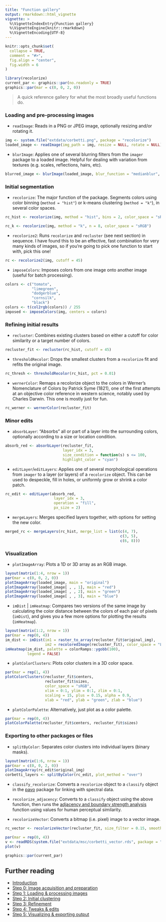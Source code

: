 ```yaml
---
title: "Function gallery"
output: rmarkdown::html_vignette
vignette: >
  %\VignetteIndexEntry{Function gallery}
  %\VignetteEngine{knitr::rmarkdown}
  %\VignetteEncoding{UTF-8}
---
```


```r
knitr::opts_chunk$set(
  collapse = TRUE,
  comment = "#>",
  fig.align = "center",
  fig.width = 6
)
```

```r
library(recolorize)
current_par <- graphics::par(no.readonly = TRUE)
graphics::par(mar = c(0, 0, 2, 0))
```

> A quick reference gallery for what the most broadly useful functions do.

### Loading and pre-processing images

* `readImage`: Reads in a PNG or JPEG image, optionally resizing and/or rotating it.
```r
img <- system.file("extdata/corbetti.png", package = "recolorize")
loaded_image <- readImage(img_path = img, resize = NULL, rotate = NULL)
```

* `blurImage`: Applies one of several blurring filters from the `imager` package to a loaded image. Helpful for dealing with variation from textures (e.g. scales, reflections, hairs, etc).
```r
blurred_image <- blurImage(loaded_image, blur_function = "medianblur", n = 3, threshold = 5)
```

### Initial segmentation

* `recolorize`: The major function of the package. Segments colors using color binning (`method = "hist"`) or k-means clustering (`method = "k"`), in several color spaces.
```r
rc_hist <- recolorize(img, method = "hist", bins = 2, color_space = "sRGB")

rc_k <- recolorize(img, method = "k", n = 8, color_space = "sRGB")
```
* `recolorize2`: Runs `recolorize` and `recluster` (see next section) in sequence. I have found this to be an effective, fast combination for very many kinds of images, so if you're going to pick one function to start with, pick this one!

```r
rc <- recolorize2(img, cutoff = 45)
```

* `imposeColors`: Imposes colors from one image onto another image (useful for batch processing).

```r
colors <- c("tomato",
            "limegreen",
            "dodgerblue",
            "cornsilk",
            "black")
colors <- t(col2rgb(colors)) / 255
imposed <- imposeColors(img, centers = colors)
```

### Refining initial results

* `recluster`: Combines existing clusters based on either a cutoff for color similarity or a target number of colors.
```r
recluster_fit <- recluster(rc_hist, cutoff = 45)
```

* `thresholdRecolor`: Drops the smallest clusters from a `recolorize` fit and refits the original image.
```r
rc_thresh <- thresholdRecolor(rc_hist, pct = 0.01)
```

* `wernerColor`: Remaps a recolorize object to the colors in Werner's Nomenclature of Colors by Patrick Syme (1821), one of the first attempts at an objective color reference in western science, notably used by Charles Darwin. This one is mostly just for fun.
```r
rc_werner <- wernerColor(recluster_fit)
```

### Minor edits

* `absorbLayer`: "Absorbs" all or part of a layer into the surrounding colors, optionally according to a size or location condition.
```r
absorb_red <- absorbLayer(recluster_fit,
                          layer_idx = 3,
                          size_condition = function(s) s <= 100,
                          highlight_color = "cyan")
```

* `editLayer`/`editLayers`: Applies one of several morphological operations from `imager` to a layer (or layers) of a `recolorize` object. This can be used to despeckle, fill in holes, or uniformly grow or shrink a color patch.
```r
rc_edit <- editLayer(absorb_red,
                      layer_idx = 3,
                      operation = "fill",
                      px_size = 2)
```

* `mergeLayers`: Merges specified layers together, with options for setting the new color.
```r
merged_rc <- mergeLayers(rc_hist, merge_list = list(c(4, 7),
                                                    c(3, 5),
                                                    c(6, 8)))
```

### Visualization

* `plotImageArray`: Plots a 1D or 3D array as an RGB image.
```r
layout(matrix(1:4, nrow = 1))
par(mar = c(0, 0, 2, 0))
plotImageArray(loaded_image, main = "original")
plotImageArray(loaded_image[ , , 1], main = "red")
plotImageArray(loaded_image[ , , 2], main = "green")
plotImageArray(loaded_image[ , , 3], main = "blue")
```

* `imDist` | `imHeatmap`: Compares two versions of the same image by calculating the color distance between the colors of each pair of pixels (`imDist`), and gives you a few more options for plotting the results (`imHeatmap`).

```r
layout(matrix(1:2, nrow = 1))
par(mar = rep(0, 4))
im_dist <- imDist(im1 = raster_to_array(recluster_fit$original_img),
                  im2 = recoloredImage(recluster_fit), color_space = "Lab")
imHeatmap(im_dist, palette = colorRamps::ygobb(100), 
          legend = FALSE)
```

* `plotColorClusters`: Plots color clusters in a 3D color space.
```r
par(mar = rep(1, 4))
plotColorClusters(recluster_fit$centers,
                  recluster_fit$sizes,
                  color_space = "sRGB",
                  xlim = 0:1, ylim = 0:1, zlim = 0:1,
                  scaling = 15, plus = 0.15, alpha = 0.9,
                  xlab = "red", ylab = "green", zlab = "blue")
```

* `plotColorPalette`: Alternatively, just plot as a color palette.
```r
par(mar = rep(0, 4))
plotColorPalette(recluster_fit$centers, recluster_fit$sizes)
```

### Exporting to other packages or files

* `splitByColor`: Separates color clusters into individual layers (binary masks).
```r
layout(matrix(1:6, nrow = 1))
par(mar = c(0, 0, 2, 0))
plotImageArray(rc_edit$original_img)
corbetti_layers <- splitByColor(rc_edit, plot_method = "over")
```


* `classify_recolorize`: Converts a `recolorize` object to a `classify` object in the [pavo](https://rdrr.io/cran/pavo/) package for linking with spectral data.

* `recolorize_adjacency`: Converts to a `classify` object using the above function, then runs the [adjacency and boundary strength analysis](https://rdrr.io/cran/pavo/man/adjacent.html) function using values for human perceptual similarity.

* `recolorizeVector`: Converts a bitmap (i.e. pixel) image to a vector image.
```r
rc_vector <- recolorizeVector(recluster_fit, size_filter = 0.15, smoothness = 5)
```
```r
par(mar = rep(0, 4))
v <- readRDS(system.file("extdata/msc/corbetti_vector.rds", package = "recolorize"))
plot(v)
```

```r
graphics::par(current_par)
```

## Further reading

* [Introduction](Introduction.html)  
* [Step 0: Image acquisition and preparation](step00_prep.html)  
* [Step 1: Loading & processing images](step01_loading.html)  
* [Step 2: Initial clustering](step02_initial_cluster.html)  
* [Step 3: Refinement](step03_refinement.html)  
* [Step 4: Tweaks & edits](step04_manual_tweak.html)  
* [Step 5: Visualizing & exporting output](step05_visualization_export.html)  

